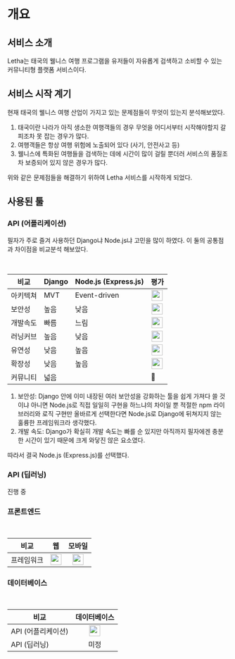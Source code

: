 
# 개요

## 서비스 소개

Letha는 태국의 웰니스 여행 프로그램을 유저들이 자유롭게 검색하고 소비할 수 있는 커뮤니티형 플랫폼 서비스이다.

## 서비스 시작 계기

현재 태국의 웰니스 여행 산업이 가지고 있는 문제점들이 무엇이 있는지 분석해보았다.

1. 태국이란 나라가 아직 생소한 여행객들의 경우 무엇을 어디서부터 시작해야할지 갈피조차 못 잡는 경우가 많다.
2. 여행객들은 항상 여행 위험에 노출되어 있다 (사기, 안전사고 등)
3. 웰니스에 특화된 여행들을 검색하는 데에 시간이 많이 걸릴 뿐더러 서비스의 품질조차 보증되어 있지 않은 경우가 많다.

위와 같은 문제점들을 해결하기 위하여 Letha 서비스를 시작하게 되었다.

## 사용된 툴

### API (어플리케이션)

필자가 주로 즐겨 사용하던 Django냐 Node.js냐 고민을 많이 하였다. 이 둘의 공통점과
차이점을 비교분석 해보았다.

<br />

<table
  style={{
    width: "100%",
    textAlign: "center",
    border: "1px solid gray",
  }}
  cellPadding="10"
>
  <thead style={{ backgroundColor: "gray" }}>
    <tr style={{ color: "white" }}>
      <th>비교</th>
      <th>Django</th>
      <th>Node.js (Express.js)</th>
      <th>평가</th>
    </tr>
  </thead>
  <tbody style={{ backgroundColor: "transparent" }}>
    <tr>
      <td>아키텍쳐</td>
      <td>MVT</td>
      <td>Event-driven</td>
      <td align="center">
        <img
          width="25"
          style={{ textAlign: "center" }}
          src="https://cdn.simpleicons.org/nodedotjs/5FA04E"
        />
      </td>
    </tr>
    <tr>
      <td>보안성</td>
      <td>높음</td>
      <td>낮음</td>
      <td align="center">
        <img
          width="25"
          style={{ textAlign: "center" }}
          src="https://cdn.simpleicons.org/django/092E20"
        />
      </td>
    </tr>
    <tr>
      <td>개발속도</td>
      <td>빠름</td>
      <td>느림</td>
      <td align="center">
        <img
          width="25"
          style={{ textAlign: "center" }}
          src="https://cdn.simpleicons.org/django/092E20"
        />
      </td>
    </tr>
    <tr>
      <td>러닝커브</td>
      <td>높음</td>
      <td>낮음</td>
      <td align="center">
        <img
          width="25"
          style={{ textAlign: "center" }}
          src="https://cdn.simpleicons.org/nodedotjs/5FA04E"
        />
      </td>
    </tr>
    <tr>
      <td>유연성</td>
      <td>낮음</td>
      <td>높음</td>
      <td align="center">
        <img
          width="25"
          style={{ textAlign: "center" }}
          src="https://cdn.simpleicons.org/nodedotjs/5FA04E"
        />
      </td>
    </tr>
    <tr>
      <td>확장성</td>
      <td>낮음</td>
      <td>높음</td>
      <td align="center">
        <img
          width="25"
          style={{ textAlign: "center" }}
          src="https://cdn.simpleicons.org/nodedotjs/5FA04E"
        />
      </td>
    </tr>
    <tr>
      <td>커뮤니티</td>
      <td colSpan="2">넓음</td>
      <td>🤔</td>
    </tr>

  </tbody>
</table>

1. 보안성: Django 안에 이미 내장된 여러 보안성을 강화하는 툴을 쉽게 가져다 쓸 것이냐 아니면 Node.js로 직접 일일히 구현을 하느냐의 차이일 뿐 적절한 npm 라이브러리와 로직 구현만 올바르게 선택한다면 Node.js로 Django에 뒤쳐지지 않는 훌륭한 프레임워크라 생각했다.
2. 개발 속도: Django가 확실히 개발 속도는 빠를 순 있지만 아직까지 필자에겐 충분한 시간이 있기 때문에 크게 와닿진 않은 요소였다.

따라서 결국 Node.js (Express.js)를 선택했다.

### API (딥러닝)

진행 중

### 프론트엔드

<br />

<table
  style={{
    width: "100%",
    textAlign: "center",
    border: "1px solid gray",
  }}
  cellPadding="10"
>
  <thead style={{ backgroundColor: "gray" }}>
    <tr style={{ color: "white" }}>
      <th>비교</th>
      <th>웹</th>
      <th>모바일</th>
    </tr>
  </thead>
  <tbody style={{ backgroundColor: "transparent" }}>
    <tr>
      <td>프레임워크</td>
      <td align="center">
        <img
          width="25"
          style={{ textAlign: "center" }}
          src="https://cdn.simpleicons.org/nextdotjs/000000/ffffff"
        />
      </td>
      <td align="center">
        <img
          width="25"
          style={{ textAlign: "center" }}
          src="https://cdn.simpleicons.org/flutter/02569B"
        />
      </td>
    </tr>
  </tbody>
</table>

### 데이터베이스

<br />

<table
  style={{
    width: "100%",
    textAlign: "center",
    border: "1px solid gray",
  }}
  cellPadding="10"
>
  <thead style={{ backgroundColor: "gray" }}>
    <tr style={{ color: "white" }}>
      <th>비교</th>
      <th>데이터베이스</th>
    </tr>
  </thead>
  <tbody style={{ backgroundColor: "transparent" }}>
    <tr>
      <td>API (어플리케이션)</td>
      <td align="center">
        <img
          width="25"
          style={{ textAlign: "center" }}
          src="https://cdn.simpleicons.org/mongodb/47a248"
        />
      </td>
    </tr>
    <tr>
      <td>API (딥러닝)</td>
      <td align="center">미정</td>
    </tr>
  </tbody>
</table>
